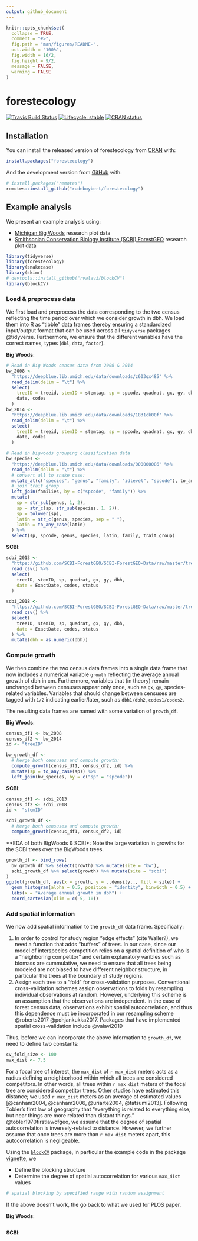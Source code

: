 ```yaml
---
output: github_document
---
```


<!-- README.md is generated from README.Rmd. Please edit that file -->

```r
knitr::opts_chunk$set(
  collapse = TRUE,
  comment = "#>",
  fig.path = "man/figures/README-",
  out.width = "100%",
  fig.width = 16/2,
  fig.height = 9/2,
  message = FALSE,
  warning = FALSE
)
```

# forestecology 

[![Travis Build Status](https://travis-ci.org/rudeboybert/forestecology.svg?branch=master)](https://travis-ci.org/rudeboybert/forestecology)
[![Lifecycle: stable](https://img.shields.io/badge/lifecycle-experimental-orange.svg)](https://www.tidyverse.org/lifecycle/#experimental)
[![CRAN status](https://www.r-pkg.org/badges/version/forestecology)](https://cran.r-project.org/package=forestecology)



## Installation

You can install the released version of forestecology from [CRAN](https://CRAN.R-project.org) with:

```r
install.packages("forestecology")
```

And the development version from [GitHub](https://github.com/) with:

```r
# install.packages("remotes")
remotes::install_github("rudeboybert/forestecology")
```

## Example analysis

We present an example analysis using:

* [Michigan Big Woods](https://doi.org/10.7302/wx55-kt18) research plot data
* [Smithsonian Conservation Biology Institute (SCBI) ForestGEO](https://github.com/SCBI-ForestGEO/SCBI-ForestGEO-Data/tree/master/tree_main_census) research plot data

```r
library(tidyverse)
library(forestecology)
library(snakecase)
library(skimr)
# devtools::install_github("rvalavi/blockCV")
library(blockCV)
```




### Load & preprocess data

We first load and preprocess the data corresponding to the two census reflecting the time period over which we consider growth in dbh. We load them into R as "tibble" data frames thereby ensuring a standardized input/output format that can be used across all `tidyverse` packages @tidyverse. Furthermore, we ensure that the different variables have the correct names, types (`dbl`, `data`, `factor`). 

**Big Woods**:

```r
# Read in Big Woods census data from 2008 & 2014
bw_2008 <- 
  "https://deepblue.lib.umich.edu/data/downloads/z603qx485" %>% 
  read_delim(delim = "\t") %>% 
  select(
    treeID = treeid, stemID = stemtag, sp = spcode, quadrat, gx, gy, dbh, 
    date, codes
  )
bw_2014 <- 
  "https://deepblue.lib.umich.edu/data/downloads/1831ck00f" %>% 
  read_delim(delim = "\t") %>% 
  select(
    treeID = treeid, stemID = stemtag, sp = spcode, quadrat, gx, gy, dbh, 
    date, codes
  )

# Read in bigwoods grouping classification data
bw_species <- 
  "https://deepblue.lib.umich.edu/data/downloads/000000086" %>% 
  read_delim(delim = "\t") %>% 
  # convert all to snake case:
  mutate_at(c("species", "genus", "family", "idlevel", "spcode"), to_any_case) %>% 
  # join trait group
  left_join(families, by = c("spcode", "family")) %>% 
  mutate(
    sp = str_sub(genus, 1, 2), 
    sp = str_c(sp, str_sub(species, 1, 2)),
    sp = tolower(sp),
    latin = str_c(genus, species, sep = " "),
    latin = to_any_case(latin)
  ) %>% 
  select(sp, spcode, genus, species, latin, family, trait_group)
```

**SCBI**:

```r
scbi_2013 <- 
  "https://github.com/SCBI-ForestGEO/SCBI-ForestGEO-Data/raw/master/tree_main_census/data/census-csv-files/scbi.stem2.csv" %>% 
  read_csv() %>% 
  select(
    treeID, stemID, sp, quadrat, gx, gy, dbh, 
    date = ExactDate, codes, status
  )

scbi_2018 <-
  "https://github.com/SCBI-ForestGEO/SCBI-ForestGEO-Data/raw/master/tree_main_census/data/census-csv-files/scbi.stem3.csv" %>% 
  read_csv() %>% 
  select(
    treeID, stemID, sp, quadrat, gx, gy, dbh, 
    date = ExactDate, codes, status
  ) %>% 
  mutate(dbh = as.numeric(dbh))
```



### Compute growth

We then combine the two census data frames into a single data frame  that now includes a numerical variable `growth` reflecting the average annual growth of dbh in cm. Furthermore, variables that (in theory) remain unchanged between censuses appear only once, such as `gx`, `gy`, species-related variables. Variables that should change between censuses are tagged with `1/2` indicating earlier/later, such as `dbh1/dbh2`, `codes1/codes2`.

The resulting data frames are named with some variation of `growth_df`.

**Big Woods**:

```r
census_df1 <- bw_2008
census_df2 <- bw_2014
id <- "treeID"

bw_growth_df <- 
  # Merge both censuses and compute growth:
  compute_growth(census_df1, census_df2, id) %>% 
  mutate(sp = to_any_case(sp)) %>% 
  left_join(bw_species, by = c("sp" = "spcode"))
```

**SCBI**:

```r
census_df1 <- scbi_2013
census_df2 <- scbi_2018
id <- "stemID"

scbi_growth_df <- 
  # Merge both censuses and compute growth:
  compute_growth(census_df1, census_df2, id)
```

**EDA of both BigWoods & SCBI*: Note the large variation in growths for the SCBI trees over the BigWoods trees.

```r
growth_df <- bind_rows(
  bw_growth_df %>% select(growth) %>% mutate(site = "bw"),
  scbi_growth_df %>% select(growth) %>% mutate(site = "scbi")
)
ggplot(growth_df, aes(x = growth, y = ..density.., fill = site)) +
  geom_histogram(alpha = 0.5, position = "identity", binwidth = 0.5) +
  labs(x = "Average annual growth in dbh") +
  coord_cartesian(xlim = c(-5, 10))
```



### Add spatial information

We now add spatial information to the `growth_df` data frame. Specifically:

1. In order to control for study region "edge effects" (cite Waller?), we need a function that adds "buffers" of trees. In our case, since our model of interspecies competition relies on a spatial definition of who is a "neighboring competitor" and certain explanatory varibles such as biomass are cummulative, we need to ensure that all trees being modeled are not biased to have different neighbor structure, in particular the trees at the boundary of study regions.
1. Assign each tree to a "fold" for cross-validation purposes. Conventional cross-validation schemes assign observations to folds by resampling individual observations at random. However, underlying this scheme is an assumption that the observations are independent. In the case of forest census data, observations exhibit spatial autocorrelation, and thus this dependence must be incorporated in our resampling scheme @roberts2017 @pohjankukka2017. Packages that have implemented spatial cross-validation include @valavi2019

Thus, before we can incorporate the above information to `growth_df`, we need to define two constants:

```r
cv_fold_size <- 100
max_dist <- 7.5
```

For a focal tree of interest, the `max_dist` of `r max_dist` meters acts as a radius defining a neighborhood within which all trees are considered competitors. In other words, all trees within `r max_dist` meters of the focal tree are considered competitor trees. Other studies have estimated this distance; we used `r max_dist` meters as an average of estimated values [@canham2004, @canham2006, @uriarte2004, @tatsumi2013]. Following Tobler's first law of geography that "everything is related to everything else, but near things are more related than distant things." @tobler1970firstlawofgeo, we assume that the degree of spatial autocorrelation is inversely-related to distance. However, we further assume that once trees are more than `r max_dist` meters apart, this autocorrelation is negligeable. 

Using the [`blockCV`](https://github.com/rvalavi/blockCV) package, in particular the example code in the package [vignette](http://htmlpreview.github.io/?https://github.com/rvalavi/blockCV/blob/master/vignettes/BlockCV_for_SDM.html), we

* Define the blocking structure
* Determine the degree of spatial autocorrelation for various `max_dist` values

```r
# spatial blocking by specified range with random assignment

```

If the above doesn't work, the go back to what we used for PLOS paper.



**Big Woods**:

```r

```

**SCBI**:

```r
```
